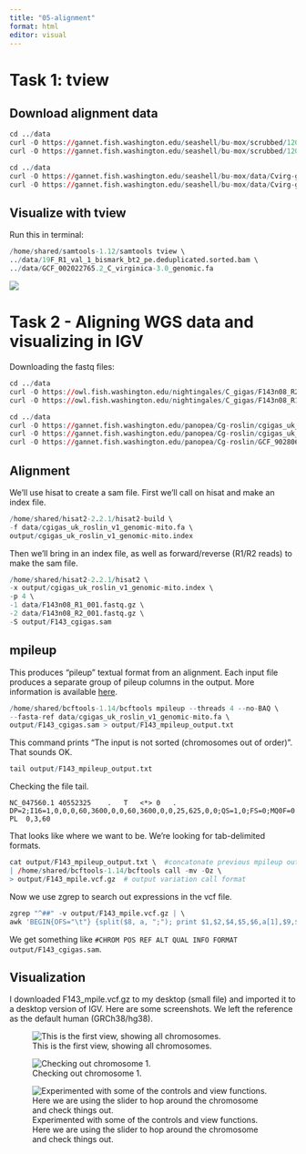 ```yaml
---
title: "05-alignment"
format: html
editor: visual
---
```


# Task 1: tview

## Download alignment data

```r
cd ../data
curl -O https://gannet.fish.washington.edu/seashell/bu-mox/scrubbed/120321-cvBS/19F_R1_val_1_bismark_bt2_pe.deduplicated.sorted.bam
curl -O https://gannet.fish.washington.edu/seashell/bu-mox/scrubbed/120321-cvBS/19F_R1_val_1_bismark_bt2_pe.deduplicated.sorted.bam.bai
```

```r
cd ../data
curl -O https://gannet.fish.washington.edu/seashell/bu-mox/data/Cvirg-genome/GCF_002022765.2_C_virginica-3.0_genomic.fa
curl -O https://gannet.fish.washington.edu/seashell/bu-mox/data/Cvirg-genome/GCF_002022765.2_C_virginica-3.0_genomic.fa.fai
```

## Visualize with tview

Run this in terminal:

```r
/home/shared/samtools-1.12/samtools tview \
../data/19F_R1_val_1_bismark_bt2_pe.deduplicated.sorted.bam \
../data/GCF_002022765.2_C_virginica-3.0_genomic.fa
```

![](tview%20screenshot.png)

# Task 2 - Aligning WGS data and visualizing in IGV

Downloading the fastq files:

```r
cd ../data
curl -O https://owl.fish.washington.edu/nightingales/C_gigas/F143n08_R2_001.fastq.gz
curl -O https://owl.fish.washington.edu/nightingales/C_gigas/F143n08_R1_001.fastq.gz
```

```r
cd ../data
curl -O https://gannet.fish.washington.edu/panopea/Cg-roslin/cgigas_uk_roslin_v1_genomic-mito.fa
curl -O https://gannet.fish.washington.edu/panopea/Cg-roslin/cgigas_uk_roslin_v1_genomic-mito.fa.fai
curl -O https://gannet.fish.washington.edu/panopea/Cg-roslin/GCF_902806645.1_cgigas_uk_roslin_v1_genomic-mito.gtf
```

## Alignment

We'll use hisat to create a sam file. First we'll call on hisat and make an index file.

```r
/home/shared/hisat2-2.2.1/hisat2-build \
-f data/cgigas_uk_roslin_v1_genomic-mito.fa \
output/cgigas_uk_roslin_v1_genomic-mito.index
```

Then we'll bring in an index file, as well as forward/reverse (R1/R2 reads) to make the sam file.

```r
/home/shared/hisat2-2.2.1/hisat2 \
-x output/cgigas_uk_roslin_v1_genomic-mito.index \
-p 4 \
-1 data/F143n08_R1_001.fastq.gz \
-2 data/F143n08_R2_001.fastq.gz \
-S output/F143_cgigas.sam
```

## mpileup

This produces "pileup" textual format from an alignment. Each input file produces a separate group of pileup columns in the output. More information is available [here](https://www.htslib.org/doc/samtools-mpileup.html).

```r
/home/shared/bcftools-1.14/bcftools mpileup --threads 4 --no-BAQ \
--fasta-ref data/cgigas_uk_roslin_v1_genomic-mito.fa \
output/F143_cgigas.sam > output/F143_mpileup_output.txt
```

This command prints "The input is not sorted (chromosomes out of order)". That sounds OK.

```r
tail output/F143_mpileup_output.txt
```

Checking the file tail.

```         
NC_047560.1 40552325    .   T   <*> 0   .   DP=2;I16=1,0,0,0,60,3600,0,0,60,3600,0,0,25,625,0,0;QS=1,0;FS=0;MQ0F=0  PL  0,3,60
```

That looks like where we want to be. We're looking for tab-delimited formats.

```r
cat output/F143_mpileup_output.txt \  #concatonate previous mpileup output
| /home/shared/bcftools-1.14/bcftools call -mv -Oz \
> output/F143_mpile.vcf.gz  # output variation call format
```

Now we use zgrep to search out expressions in the vcf file.

```r
zgrep "^##" -v output/F143_mpile.vcf.gz | \
awk 'BEGIN{OFS="\t"} {split($8, a, ";"); print $1,$2,$4,$5,$6,a[1],$9,$10}' | head
```

We get something like `#CHROM POS REF ALT QUAL INFO FORMAT output/F143_cgigas.sam`.

## Visualization

I downloaded F143_mpile.vcf.gz to my desktop (small file) and imported it to a desktop version of IGV. Here are some screenshots. We left the reference as the default human (GRCh38/hg38).

![This is the first view, showing all chromosomes.](output/IGV%20all.png)

![Checking out chromosome 1.](output/IGV%20chr%201.png)

![Experimented with some of the controls and view functions. Here we are using the slider to hop around the chromosome and check things out.](output/IGV%20chr1%202.png)
